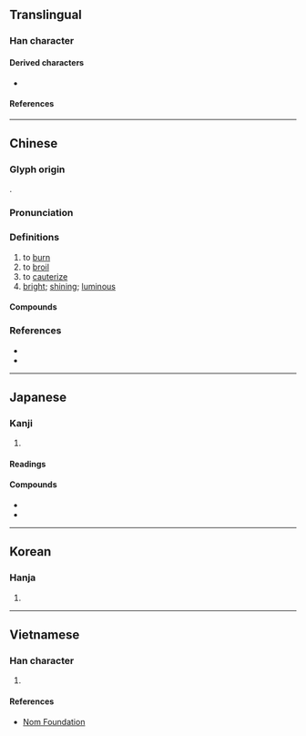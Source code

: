 {{character info/new}}
==Translingual==

===Han character===
{{Han char|rn=86|rad=火|as=03|sn=7|four=97820|canj=FPI,FPM|ids=⿰火勺}}

====Derived characters====
* {{l|mul|[[䓎]], [[𥭓]], [[𭴰]]}}

====References====
{{Han ref|kx=0666.170|dkj=18878|dj=1075.220|hdz=32189.160|uh=707C}}

----

==Chinese==
{{zh-forms|alt=⿰大匀,⿰火勻*,烵}}

===Glyph origin===
{{Han etym}}
{{Han compound|火|勺|c1=s|c2=p|t1=fire|ls=psc}}.

===Pronunciation===
{{zh-pron
|m=zhuó
|c=zoek3,coek3
|c_note=zeok3 - colloquial; coek3 - variant
|mn=xm:chioh/qz,xm:chiok/zz:chiak
|mn_note=chioh - vernacular; chiok/chiak - literary
|mc=y
|oc=y
|cat=v,a
}}

===Definitions===
{{zh-hanzi}}

# to [[burn]]
# to [[broil]]
# to [[cauterize]]
# [[bright]]; [[shining]]; [[luminous]]

====Compounds====
{{zh-der|亮灼灼|昭灼|桃灼呈祥|氣勢熏灼|深知灼見|灼傷|灼灼|灼然|灼熱|灼燒|灼爍|灼痛|灼背燒頂|灼臂|灼艾分痛|灼見|灼見真知|灼骨|灼龜|焦灼|燎灼|燒灼|燔灼|燥灼|真知灼見|紅灼灼|鑽灼|閃灼|龜灼|灼亮}}

===References===
* {{R:twedu|A02386}}
* {{R:yue:Hanzi}}

----

==Japanese==

===Kanji===
{{ja-kanji|grade=|rs=火03}}

# {{defn|lang=ja|sort=火03}}

====Readings====
{{ja-readings
|on=しゃく
|kun=や-く
}}

====Compounds====
* {{ja-r|灼熱|しゃくねつ}}
* {{ja-r|灼眼|しゃくがん}}

----

==Korean==

===Hanja===
{{ko-hanja|hangeul=[[작]], [[사]]|eumhun=|rv=jak, sa|mr=chak, sa|y=cak, sa}}

# {{defn|lang=ko|sort=火03}}

----

==Vietnamese==

===Han character===
{{vi-hantu|rs=火03|[[chước]]}}

# {{defn|lang=vi|sort=火03}}

====References====
* [http://nomfoundation.org/common/nom_details.php?codepoint=707C Nom Foundation]